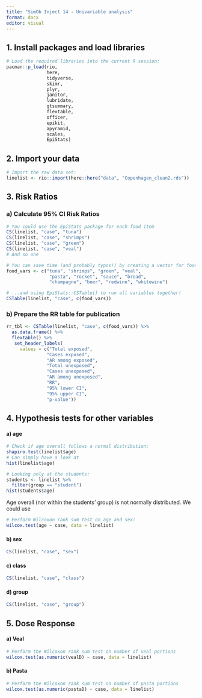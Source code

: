 ```yaml
---
title: "SimOb Inject 14 - Univariable analysis"
format: docx
editor: visual
---
```


## 1. Install packages and load libraries

```r
# Load the required libraries into the current R session:
pacman::p_load(rio, 
               here, 
               tidyverse, 
               skimr,
               plyr,
               janitor,
               lubridate,
               gtsummary, 
               flextable,
               officer,
               epikit, 
               apyramid, 
               scales,
               EpiStats)

```

## 2. Import your data

```r
# Import the raw data set:
linelist <- rio::import(here::here("data", "Copenhagen_clean2.rds"))
```

## 3. Risk Ratios

### a) Calculate 95% CI Risk Ratios

```r
# You could use the EpiStats package for each food item
CS(linelist, "case", "tuna")
CS(linelist, "case", "shrimps")
CS(linelist, "case", "green")
CS(linelist, "case", "veal")
# And so one
```

```r
# You can save time (and probably typos!) by creating a vector for food variables...
food_vars <- c("tuna", "shrimps", "green", "veal", 
                "pasta", "rocket", "sauce", "bread",
                "champagne", "beer", "redwine", "whitewine")

# ...and using EpiStats::CSTable() to run all variables together!
CSTable(linelist, "case", c(food_vars))
```

### b) Prepare the RR table for publication

```r
rr_tbl <- CSTable(linelist, "case", c(food_vars)) %>% 
  as.data.frame() %>% 
  flextable() %>% 
   set_header_labels(
     values = c("Total exposed",     
               "Cases exposed", 
               "AR among exposed",    
               "Total unexposed",
               "Cases unexposed",
               "AR among unexposed",
               "RR",         
               "95% lower CI",             
               "95% upper CI",
               "p-value"))
```

## 4. Hypothesis tests for other variables

#### a) age

```r
# Check if age overall follows a normal distribution:
shapiro.test(linelist$age)
# Can simply have a look at
hist(linelist$age)

# Looking only at the students:
students <- linelist %>% 
  filter(group == "student")
hist(students$age)
```

Age overall (nor within the students' group) is not normally distributed. We could use

```r
# Perform Wilcoxon rank sum test on age and sex:
wilcox.test(age ~ case, data = linelist)
```

#### b) sex

```r
CS(linelist, "case", "sex")
```

#### c) class

```r
CS(linelist, "case", "class")
```

#### d) group

```r
CS(linelist, "case", "group")
```

## 5. Dose Response

#### a) Veal

```r
# Perform the Wilcoxon rank sum test on number of veal portions
wilcox.test(as.numeric(vealD) ~ case, data = linelist)
```

#### b) Pasta

```r
# Perform the Wilcoxon rank sum test on number of pasta portions
wilcox.test(as.numeric(pastaD) ~ case, data = linelist)
```
